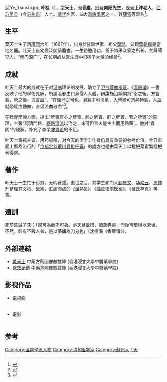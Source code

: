 [[File:Ye_Tianshi.jpg|thumb]]
'''叶桂'''（{{bd|1667年||1747年|catIdx=Y叶}}），[[表字|字]]'''天士'''，[[号|号]]'''香巖'''，[[别号|别号]]'''南阳先生'''，[[晚号|晚号]]'''上津老人'''，[[江苏|江苏]][[吴县|吴县]]（今[[苏州市|苏州市]]）人士。[[清代|清代]]名医，四大[[溫病學派|溫病學家]]之一，與[[薛雪|薛雪]]等齊名<ref>{{Cite book|title=名医方笺墨宝赏析|last=任岩东，张存悌主编|first=|publisher=沈阳：辽宁科学技术出版社|year=2013.12|isbn=978-7-5381-8369-6|location=|pages=7}}</ref>。

== 生平 ==
葉天士生于清[[康熙|康熙]]六年（1667年），出身於醫學世家，祖父[[葉時|葉時]]、父親[[葉朝採|葉朝採]]是當地名醫。叶天士自幼廣泛閱讀醫書，一生勤勉用功，善于博采众家之所长，共拜師17人，“师门深广”，在长期的从医生涯中积攒了大量的经验<ref>{{Cite book|title=话说国医 江苏卷|last=陈仁寿|first=|publisher=郑州：河南科学技术出版社|year=2017.01|isbn=7-5349-8016-8|location=|pages=56-58}}</ref>。

== 成就 ==
叶天士最大的成就在于对[[温病|温病]]理论的发展，确立了[[卫气营血辨证|卫气营血辨证]]。《[[溫熱論|溫熱論]]》一書反映了他的學術見解，所謂溫邪由口鼻侵入人體，辨證施治綱領為“衛之後，方言氣，營之後，方言血”、“在衛汗之可也，到氣才可清氣，入營猶可透熱轉氣，入血就恐耗血動血，直須涼血散血”<ref>{{Cite book|title=中医温病学讲稿|last=车念聪|first=|publisher=北京：中国中医药出版社|year=2016.11|isbn=978-7-5132-3060-3|location=|pages=7-8}}</ref>。

在脾胃學說方面，提出“脾胃有心之脾胃、肺之脾胃、肝之脾胃、腎之脾胃”的原理，主張“認清門路，[[寒|寒]][[熱|熱]][[溫|溫]][[涼|涼]]以治之，未可但言火能生土而用熱藥”。他对“胃阴”的理解，补充了李杲[[脾胃论|脾胃论]]的不足。

叶天士善抓主证，用药极精，对今天的医学工作者仍具有重要的参考价值。今日市面上廣為流行的「[[京都念慈菴|京都念慈菴]][[川貝|川貝]][[枇杷膏|枇杷膏]]」的處方也是由葉天士以枇杷葉蜜製枇杷膏得來。

== 著作 ==
{{Wikisource|溫熱論}}
{{Wikisource|臨證指南醫案}}

叶天士一生忙于诊务，无暇著述。逝世之后，其学生和门人[[顧景文|顧景文]]、[[华岫云|华岫云]]、[[周仲升|周仲升]]整理其文稿、医案，汇编而成的《[[溫熱論|溫熱論]]》、《[[临证指南医案|临证指南医案]]》、《[[葉氏存真|葉氏存真]]》等書。

== 遺訓 ==
死前告誡子孫：「醫可為而不可為。必天資敏悟，讀萬卷書，而後可借術以濟世。不然，鮮有不殺人者，是以藥餌為刀刃也」（沈德潛《香巖傳》）。
== 外部連結 ==
* [https://sys02.lib.hkbu.edu.hk/cmfid/index.asp?query=all%2C%2C%E8%91%89%E5%A4%A9%E5%A3%AB&facet=type_&lang=cht     葉天士] 中藥方劑圖像數據庫 (香港浸會大學中醫藥學院) {{zh}}{{en}}
* [https://sys02.lib.hkbu.edu.hk/cmfid/index.asp?query=all%2Ccontains%2C%E9%86%AB%E6%95%88%E7%A7%98%E5%82%B3&facet=type_&lang=cht    醫效秘傳] 中藥方劑像數據庫  (香港浸會大學中醫藥學院) {{zh}}{{en}}

==影视作品==
*電視劇
{| class="wikitable"
|-  style="background:cornflowerblue; color:white; text-align:center;"
|-
|年份||劇名||演員||剧中姓名||备注
|-
|2018||[[延禧攻略|延禧攻略]]||[[易勇|易勇]]||葉天士||剧中年龄明显小于史实
|-
|2022||[[嘉慶君遊台灣_(2022年電視劇)|嘉慶君遊臺灣]]||[[李得全|李得全]]||葉天士||
|}

*電影
{| class="wikitable"
|-  style="background:cornflowerblue; color:white; text-align:center;"
|-
|年份||劇名||演員||剧中姓名||备注
|-
|2008||[[醫癡葉天士|醫癡葉天士]]||[[田小潔|田小潔]]||葉天士||
|}

==参考==
{{reflist|2}}

{{normdaten}}
{{DEFAULTSORT:Ye tianshi}}
[[Category:溫病學派人物|Category:溫病學派人物]]
[[Category:清朝医学家|Category:清朝医学家]]
[[Category:蘇州人|Category:蘇州人]]
[[Category:葉姓|T天]]